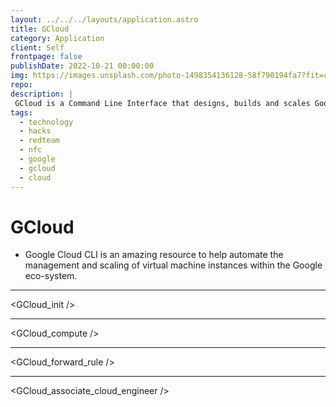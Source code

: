 ```yaml
---
layout: ../../../layouts/application.astro
title: GCloud
category: Application
client: Self
frontpage: false
publishDate: 2022-10-21 00:00:00
img: https://images.unsplash.com/photo-1498354136128-58f790194fa7?fit=crop&w=1400&h=700&q=75
repo:
description: |
 GCloud is a Command Line Interface that designs, builds and scales Google Cloud resources.  
tags:
  - technology
  - hacks
  - redteam
  - nfc
  - google
  - gcloud
  - cloud
---
```



# GCloud
- Google Cloud CLI is an amazing resource to help automate the management and scaling of virtual machine instances within the Google eco-system.

* * *
<GCloud_init />
* * *
<GCloud_compute />
* * *
<GCloud_forward_rule />
* * *
<GCloud_associate_cloud_engineer />